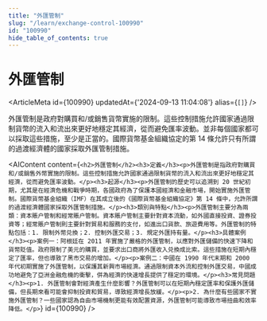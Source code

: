 ```yaml
---
title: "外匯管制"
slug: "/learn/exchange-control-100990"
id: "100990"
hide_table_of_contents: true
---
```



# 外匯管制

<ArticleMeta id={100990} updatedAt={'2024-09-13 11:04:08'} alias={`[]`} />
<div className='border-solid border-b border-t-0 my-4 border-[var(--ifm-color-gray-300)]' />

外匯管制是政府對購買和/或銷售貨幣實施的限制。這些控制措施允許國家通過限制貨幣的流入和流出來更好地穩定其經濟，從而避免匯率波動。並非每個國家都可以採取這些措施，至少是正當的。國際貨幣基金組織協定的第 14 條允許只有所謂的過渡經濟體的國家採取外匯管制措施。

<AIContent content={`<h2>外匯管制</h2><h3>定義</h3><p>外匯管制是指政府對購買和/或銷售外幣實施的限制。這些控制措施允許國家通過限制貨幣的流入和流出來更好地穩定其經濟，從而避免匯率波動。</p><h3>起源</h3><p>外匯管制的歷史可以追溯到 20 世紀初期，尤其是在經濟危機和戰爭時期，各國政府為了保護本國經濟和金融市場，開始實施外匯管制。國際貨幣基金組織（IMF）在其成立後的《國際貨幣基金組織協定》第 14 條中，允許所謂的過渡經濟體國家採取外匯管制措施。</p><h3>類別與特點</h3><p>外匯管制主要分為兩類：資本賬户管制和經常賬户管制。資本賬户管制主要針對資本流動，如外國直接投資、證券投資等；經常賬户管制則主要針對貿易和服務的支付，如進出口貨款、旅遊費用等。外匯管制的特點包括：1. 限制外幣兑換；2. 控制外匯交易；3. 規定外匯持有量。</p><h3>具體案例</h3><p>案例一：阿根廷在 2011 年實施了嚴格的外匯管制，以應對外匯儲備的快速下降和貨幣貶值。政府限制了美元的購買，並要求出口商將外匯收入兑換成比索。這些措施在短期內穩定了匯率，但也導致了黑市交易的增加。</p><p>案例二：中國在 1990 年代末期和 2000 年代初期實施了外匯管制，以保護其新興市場經濟。通過限制資本外流和控制外匯交易，中國成功地避免了亞洲金融危機的衝擊，併為經濟的快速增長提供了穩定的環境。</p><h3>常見問題</h3><p>1. 外匯管制會對經濟產生什麼影響？外匯管制可以在短期內穩定匯率和保護外匯儲備，但長期來看可能會抑制投資和貿易，導致經濟增長放緩。</p><p>2. 為什麼有些國家不實施外匯管制？一些國家認為自由市場機制更能有效配置資源，外匯管制可能導致市場扭曲和效率降低。</p>`} id={100990} />
